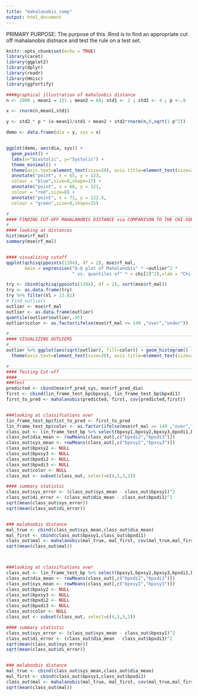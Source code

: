 ---
title: "mahalanobis_comp"
output: html_document
---

PRIMARY PURPOSE: 
The purpose of this .Rmd is to find an appropriate cut off mahalanobis distnace and test the rule on a test set.  

```{r setup, include=FALSE}
knitr::opts_chunk$set(echo = TRUE)
library(caret) 
library(ggplot2)
library(dplyr)
library(readr)
library(Hmisc)
library(ggfortify)
```

```{r}
####graphical illustration of mahalonbis distance 
n <- 1000 ; mean1 = 121 ; mean2 = 68; std1 <- 2 ; std2 <- 4 ; p <-.9

x <- rnorm(n,mean1,std1)

y <- std2 * p * (x-mean1)/std1 + mean2 + std2*rnorm(n,0,sqrt(1-p^2))

demo <- data.frame(dia = y, sys = x)


ggplot(demo, aes(dia, sys)) + 
  geom_point() +
  labs(x="Diastolic", y="Systolic") + 
  theme_minimal() +
  theme(axis.text=element_text(size=20), axis.title=element_text(size=20,face="bold"),legend.text=element_text(size=20),plot.caption = element_text(size = 10)) +
  annotate("point", x = 65, y = 123,
  colour = "blue",size=8,shape=17) +
  annotate("point", x = 68, y = 121,
  colour = "red",size=8) +
  annotate("point", x = 71, y = 122.5,
  colour = "green",size=8,shape=15)

```

```{r}
#___________________________________________________________________________________________________
#### FINDING CUT-OFF MAHALANOBIS DISTANCE via COMPARISON TO THE CHI-SQUARE DISTRIBUTION 
#___________________________________________________________________________________________________
#### looking at distances 
hist(mse$rf_mal)
summary(mse$rf_mal)


#### visualizing cutoff 
qqplot(qchisq(ppoints(1204), df = 2), mse$rf_mal,
       main = expression("Q-Q plot of Mahalanobis" * ~outlier^2 *
                         " vs. quantiles of" * ~ chi[2]^2),xlab = "Chi-Square",ylab = "Mahalanobis")

try <- cbind(qchisq(ppoints(1204), df = 2), sort(mse$rf_mal))
try <- as.data.frame(try)
try %>% filter(V1 > 13.82)
# find outliers
outlier <- mse$rf_mal
outlier <- as.data.frame(outlier)
quantile(outlier$outlier,.95)
outlier$color <- as.factor(ifelse(mse$rf_mal >= 149 ,"over","under"))


```


```{r}
#___________________________________________________________________________________________________
#### VISUALIZING OUTLIERS 
#___________________________________________________________________________________________________
outlier %>% ggplot(aes(sqrt(outlier), fill=color)) + geom_histogram() + theme_minimal() +labs(x = "Distance Between True and Predicted Blood Pressure") + guides(fill=guide_legend(title="95 Percentile")) +
  theme(axis.text=element_text(size=20), axis.title=element_text(size=20,face="bold"),legend.text=element_text(size=20),legend.title = element_text(size=20)) 
```


```{r}
#___________________________________________________________________________________________________
#### Testing Cut-off
####___________________________________________________________________________________________________
###Test
predicted <- cbind(mse$rf_pred_sys, mse$rf_pred_dia)
first <- cbind(lin_frame_test_bp$bpxsy1, lin_frame_test_bp$bpxdi1)
first_to_pred <- mahalanobis(predicted, first, cov(predicted,first))


###looking at classifcations over 
lin_frame_test_bp$fist_to_pred <- first_to_pred
lin_frame_test_bp$color <- as.factor(ifelse(mse$rf_mal >= 149 ,"over","under"))
class_out <- lin_frame_test_bp %>% select(bpxsy1,bpxsy2,bpxsy3,bpxdi1,bpxdi2,bpxdi3,color) %>% filter(color == "over")
class_out$dia_mean <- rowMeans(class_out[,c("bpxdi2","bpxdi3")])
class_out$sys_mean <- rowMeans(class_out[,c("bpxsy2","bpxsy3")])
class_out$bpxsy2 <- NULL 
class_out$bpxsy3 <- NULL
class_out$bpxdi2 <- NULL
class_out$bpxdi3 <- NULL
class_out$color <- NULL 
class_out <- subset(class_out, select=c(4,1,3,2))

#### summary statistic 
class_out$sys_error <- (class_out$sys_mean - class_out$bpxsy1)^2
class_out$di_error <- (class_out$dia_mean - class_out$bpxdi1)^2
sqrt(mean(class_out$sys_error))
sqrt(mean(class_out$di_error))


### malahonbis distance 
mal_true <- cbind(class_out$sys_mean,class_out$dia_mean)
mal_first <- cbind(class_out$bpxsy1,class_out$bpxdi1)
class_out$mal <- mahalanobis(mal_true, mal_first, cov(mal_true,mal_first))
sqrt(mean(class_out$mal))



###looking at classifcations over 
class_out <- lin_frame_test_bp %>% select(bpxsy1,bpxsy2,bpxsy3,bpxdi1,bpxdi2,bpxdi3,color) %>% filter(color == "under")
class_out$dia_mean <- rowMeans(class_out[,c("bpxdi2","bpxdi3")])
class_out$sys_mean <- rowMeans(class_out[,c("bpxsy2","bpxsy3")])
class_out$bpxsy2 <- NULL 
class_out$bpxsy3 <- NULL
class_out$bpxdi2 <- NULL
class_out$bpxdi3 <- NULL
class_out$color <- NULL 
class_out <- subset(class_out, select=c(4,1,3,2))

#### summary statistic 
class_out$sys_error <- (class_out$sys_mean - class_out$bpxsy1)^2
class_out$di_error <- (class_out$dia_mean - class_out$bpxdi1)^2
sqrt(mean(class_out$sys_error))
sqrt(mean(class_out$di_error))


### malahonbis distance 
mal_true <- cbind(class_out$sys_mean,class_out$dia_mean)
mal_first <- cbind(class_out$bpxsy1,class_out$bpxdi1)
class_out$mal <- mahalanobis(mal_true, mal_first, cov(mal_true,mal_first))
sqrt(mean(class_out$mal))
```



